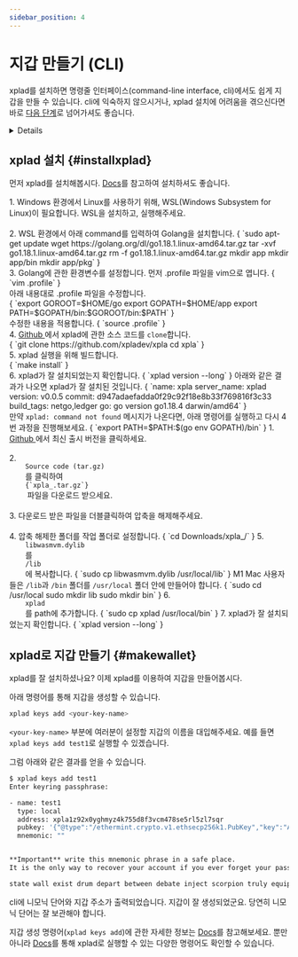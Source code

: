 ```yaml
---
sidebar_position: 4
---
```


# 지갑 만들기 (CLI)



xplad를 설치하면 명령줄 인터페이스(command-line interface, cli)에서도 쉽게 지갑을 만들 수 있습니다. cli에 익숙하지 않으시거나, xplad 설치에 어려움을 겪으신다면 바로 [다음 단계](/docs/settings/create-wallet/get-testnet-xpla)로 넘어가셔도 좋습니다.

<Details summary="xplad란 무엇인가요?">

xplad란 XPLA Chain과 직접 상호작용할 수 있는 명령줄 인터페이스입니다. 

xplad로 다양한 일들을 할 수 있습니다. XPLA 블록체인에 query를 보내서 결과를 가져올 수도 있고, 트랜잭션 생성도 가능합니다. 또, [풀노드(Full-node)](https://docs.xpla.io/docs/full-node/run-a-full-node/overview/)를 실행할 때에도 xplad를 이용합니다.

xplad에 관한 더 자세한 정보는 [Docs](https://docs.xpla.io/docs/develop/tools/xplad/install-xplad/)나 [Github](https://github.com/xpladev/xpla)을 참고해보세요.

</Details>

## xplad 설치 {#installxplad}

먼저 xplad를 설치해봅시다. [Docs](https://docs.xpla.io/docs/develop/tools/xplad/install-xplad/)를 참고하여 설치하셔도 좋습니다.

<Tabs groupId="operating-systems">

  <TabItem value="win" label="Windows">
    1. Windows 환경에서 Linux를 사용하기 위해, <Link to="https://ubuntu.com/tutorials/install-ubuntu-on-wsl2-on-windows-11-with-gui-support#1-overview">WSL(Windows Subsystem for Linux)</Link>이 필요합니다. WSL을 설치하고, 실행해주세요.
    <br />
    <br />
    2. WSL 환경에서 아래 command를 입력하여 <Link to="https://go.dev/">Golang</Link>을 설치합니다. 
    <CodeBlock language="bash"> 
{
    `sudo apt-get update
wget https://golang.org/dl/go1.18.1.linux-amd64.tar.gz tar -xvf go1.18.1.linux-amd64.tar.gz
rm -f go1.18.1.linux-amd64.tar.gz
mkdir app
mkdir app/bin
mkdir app/pkg`
}
</CodeBlock>
    <br/>
    3. Golang에 관한 환경변수를 설정합니다. 먼저 .profile 파일을 vim으로 엽니다.
    <CodeBlock language="bash"> 
{
    `vim .profile`
}
</CodeBlock>
    <br/>
    아래 내용대로 .profile 파일을 수정합니다.
    <br/>
    <CodeBlock language="bash"> 
    {
    `export GOROOT=$HOME/go
export GOPATH=$HOME/app
export PATH=$GOPATH/bin:$GOROOT/bin:$PATH`
}
</CodeBlock>
<br/>
수정한 내용을 적용합니다.
    <CodeBlock language="bash"> 
    {
    `source .profile`
}
</CodeBlock>
    <br/>
    4. <a target="_blank" href="https://github.com/xpladev/xpla">
    Github
    </a>
    에서 xplad에 관한 소스 코드를 <code>clone</code>합니다.
    <br/>
    <CodeBlock language="bash">
{
    `git clone https://github.com/xpladev/xpla
cd xpla`
}
    </CodeBlock>
    <br/>
    5. xplad 실행을 위해 빌드합니다.
    <br/>
    <CodeBlock language="bash">
    {
        `make install`
    }
    </CodeBlock>
    <br/>
    6. xplad가 잘 설치되었는지 확인합니다.
    <CodeBlock language="bash">
    {
        `xplad version --long`
    }
    </CodeBlock>
    아래와 같은 결과가 나오면 xplad가 잘 설치된 것입니다.
    <CodeBlock language="bash">
{
    `name: xpla
server_name: xplad
version: v0.0.5
commit: d947adaefadda0f29c92f18e8b33f769816f3c33
build_tags: netgo,ledger
go: go version go1.18.4 darwin/amd64`
}
    </CodeBlock>
    <br/>
    <Admonition type="danger" title="에러가 발생한다면...">
    만약 <code>xplad: command not found</code> 메시지가 나온다면, 아래 명령어를 실행하고 다시 4번 과정을 진행해보세요.
        <CodeBlock language="bash">
        {
            `export PATH=$PATH:$(go env GOPATH)/bin`
        }
        </CodeBlock>
    </Admonition>
  </TabItem>

  <TabItem value="mac" label="macOS">
    1. <a target="_blank" href="https://github.com/xpladev/xpla/tags">
        Github
        </a>에서 최신 출시 버전을 클릭하세요.
    <br/>
    <br/>
    2. <code>
    Source code (tar.gz)
    </code> 
    를 클릭하여 &nbsp;
    <code>
    {`xpla_<latest-version-here>.tar.gz`}
    </code> 파일을 다운로드 받으세요.
    <br/>
    <br/>
    3. 다운로드 받은 파일을 더블클릭하여 압축을 해제해주세요.
    <br/>
    <br/>
    4. 압축 해제한 폴더를 작업 폴더로 설정합니다.
    <CodeBlock language="bash">
    {
        `cd Downloads/xpla_<downloaded-version>/`
    }
    </CodeBlock>
    5. <code>
    libwasmvm.dylib
    </code>를 &nbsp;
    <code>
    /lib
    </code>
    에 복사합니다.
    <CodeBlock language="bash">
    {
        `sudo cp libwasmvm.dylib /usr/local/lib`
    }
    </CodeBlock>
    <Admonition type="danger" title="에러가 발생한다면...">
    M1 Mac 사용자들은 <code>/lib</code>과 <code>/bin</code> 폴더를 <code>/usr/local</code> 폴더 안에 만들어야 합니다.
        <CodeBlock language="bash">
{
    `sudo cd /usr/local
sudo mkdir lib
sudo mkdir bin`
}
        </CodeBlock>
    </Admonition>
    6. <code>
    xplad
    </code>를 path에 추가합니다.
    <CodeBlock language="bash">
    {
        `sudo cp xplad /usr/local/bin`
    }
    </CodeBlock>
    7. xplad가 잘 설치되었는지 확인합니다.
    <CodeBlock language="bash">
    {
        `xplad version --long`
    }
    </CodeBlock>


  </TabItem>
</Tabs>

## xplad로 지갑 만들기 {#makewallet}

xplad를 잘 설치하셨나요? 이제 xplad를 이용하여 지갑을 만들어봅시다.

아래 명령어를 통해 지갑을 생성할 수 있습니다. 

```bash
xplad keys add <your-key-name>
```

`<your-key-name>` 부분에 여러분이 설정할 지갑의 이름을 대입해주세요. 예를 들면 `xplad keys add test1`로 실행할 수 있겠습니다.

그럼 아래와 같은 결과를 얻을 수 있습니다.

```bash
$ xplad keys add test1
Enter keyring passphrase:

- name: test1
  type: local
  address: xpla1z92x0yghmyz4k755d8f3vcm478se5rl5zl7sqr
  pubkey: '{"@type":"/ethermint.crypto.v1.ethsecp256k1.PubKey","key":"AgTUIN8fbHKx9O26MkdWIsV+97/trkIbLD/cqU7m4s6N"}'
  mnemonic: ""


**Important** write this mnemonic phrase in a safe place.
It is the only way to recover your account if you ever forget your password.

state wall exist drum depart between debate inject scorpion truly equip smile height window rural install crystal crumble lock begin inform blur since army
```

cli에 니모닉 단어와 지갑 주소가 출력되었습니다. 지갑이 잘 생성되었군요. 당연히 니모닉 단어는 잘 보관해야 합니다. 

지갑 생성 명령어(`xplad keys add`)에 관한 자세한 정보는 [Docs](https://docs.xpla.io/docs/develop/tools/xplad/subcommands/#keys-add)를 참고해보세요. 뿐만 아니라 [Docs](https://docs.xpla.io/docs/develop/tools/xplad/commands/)를 통해 xplad로 실행할 수 있는 다양한 명령어도 확인할 수 있습니다.